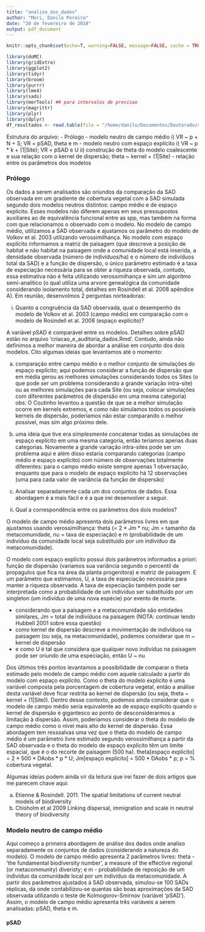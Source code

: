 ```yaml
---
title: "analise_dos_dados"
author: "Mori, Danilo Pereira"
date: "20 de fevereiro de 2018"
output: pdf_document
---
```


```r
knitr::opts_chunk$set(echo=T, warning=FALSE, message=FALSE, cache = TRUE, tidy = TRUE, include = FALSE)
```

```r
library(doMC)
library(gridExtra) 
library(ggplot2) 
library(tidyr)
library(broom)
library(purrr)
library(lme4)
library(sads)
library(merTools) ## para intervalos de previsao
library(magrittr)
library(plyr)
library(dplyr)
df_resultados <- read.table(file = "/home/danilo/Documentos/Doutorado/artigo_mestrado/resultados_c_Volkov.txt", header = T, as.is = T)
```


Estrutura do arquivo:
- Prólogo
- modelo neutro de campo médio
i) VR ~ p + N + S; VR = pSAD, theta e m
- modelo neutro com espaço explícito
i) VR ~ p * k + (1|Site); VR = pSAD e U
ii) construção de theta do modelo coalescente e sua relação com o kernel de dispersão; theta ~ kernel + (1|Site)
- relação entre os parâmetros dos modelos


### Prólogo ###

  Os dados a serem analisados são oriundos da comparação da SAD observada em um gradiente de cobertura vegetal com a SAD simulada segundo dois modelos neutros distintos: campo médio e de espaço explícito. Esses modelos não diferem apenas em seus pressupostos auxiliares ao de equivalência funcional entre as spp, mas também na forma com que relacionamos o observado com o modelo. No modelo de campo médio, utilizamos a SAD observada e ajustamos os parâmetro do modelo de Volkov et al. 2003 utilizando verossimilhança. No modelo com espaço explícito informamos a matriz de paisagem (que descreve a posição de habitat e não habitat na paisagem onde a comunidade local está inserida, a densidade observada (número de indivíduos/ha) e o número de indivíduos total da SAD) e a função de dispersão, o único parâmetro estimado é a taxa de especiação necessária para se obter a riqueza observada, contudo, essa estimativa não é feita utilizando verossimilhança e sim um algoritmo semi-analítico (o qual utiliza uma arvore genealógica da comunidade considerando isolamento total, detalhes em Rosindell et al. 2008 apêndice A). Em reunião, desenvolmos 2 perguntas norteadoras:

i) Quanto a congruência da SAD observada, qual o desempenho do modelo de Volkov et al. 2003 (campo médio) em comparação com o modelo de Rosindell et al. 2008 (espaço explícito)?

  A variável pSAD é comparável entre os modelos. Detalhes sobre pSAD estão no arquivo 'criacao_e_auditoria_dados.Rmd'. Contudo, ainda não definimos a melhor maneira de abordar a análise em conjunto dos dois modelos. Cito algumas ideias que levantamos até o momento:
  
  a) comparação entre campo médio e o melhor conjunto de simulações do espaço explícito; aqui podemos considerar a função de dispersão que em média gerou as melhores simulações considerando todos os Sites (o que pode ser um problema considerando a grande variação intra-site) ou as melhores simulações para cada Site (ou seja, colocar simulações com diferentes parâmetros de dispersão em uma mesma categoria)
obs: O Coutinho levantou a questão de que se a melhor simulação ocorre em kernels extremos, e como não simulamos todos os possíveis kernels de dispersão, poderiamos não estar comparando o melhor possível, mas sim algo próximo dele.

  b) uma ideia que tive era simplesmente concatenar todas as simulações de espaço explícito em uma mesma categoria, então teriamos apenas duas categorias. Novamente a grande variação intra-sites pode ser um problema aqui e além disso estaria comparando categorias (campo médio e espaço explícito) com número de observações totalmente diferentes: para o campo médio existe sempre apenas 1 obversação, enquanto que para o modelo de espaço explícito há 12 observações (uma para cada valor de variância da função de dispersão)

  c) Analisar separadamente cada um dos conjuntos de dados. Essa abordagem é a mais fácil e é a que irei desenvolver a seguir.


ii) Qual a correspondência entre os parâmetros dos dois modelos?

  O modelo de campo médio apresenta dois parâmetros livres em que ajustamos usando verossimilhança: theta (= 2 * Jm * nu; Jm = tamanho da metacomunidade, nu = taxa de especiação) e m (probabilidade de um indivíduo da comunidade local seja substituido por um indivíduo da metacomunidade).

  O modelo com espaço explícito possui dois parâmetros informados a priori: função de dispersão (variamos sua variância segundo o percentil de propagulos que fica na área da planta progenitora) e matriz de paisagem. E um parâmetro que estimamos, U, a taxa de especiação necessária para manter a riqueza observada. A taxa de especiação também pode ser interpretada como a probabilidade de um indivíduo ser substituido por um singleton (um indivíduo de uma nova espécie) por evento de morte. 

- considerando que a paisagem e a metacomunidade são entidades similares, Jm = total de indivíduos na paisagem (NOTA: continuar lendo Hubbell 2001 sobre essa questão)
- como kernel de dispersão descreve a movimentação de indivíduos na paisagem (ou seja, na metacomunidade), podemos considerar que m ~ kernel de dispersão
- e como U é tal que considera que qualquer novo indivíduo na paisagem pode ser oriundo de uma especiação, então U ~ nu

Dos últimos três pontos levantamos a possibilidade de comparar o theta estimado pelo modelo de campo médio com aquele calculado a partir do modelo com espaço explícito. Como o theta do modelo explícito é uma variável composta pela porcentagem de cobertura vegetal, então a análise desta variável deve ficar restrita ao kernel de dispersão (ou seja, theta ~ kernel + (1|Site)). Dentro desse contexto, podemos ainda considerar que o modelo de campo médio seria equivalente ao de espaço explícito quando o kernel de dispersão é gigantesco ao ponto de desconsiderarmos a limitação à dispersão. Assim, poderiamos considerar o theta do modelo de campo médio como o nível mais alto do kernel de dispersão. Essa abordagem tem resssalvas uma vez que o theta do modelo de campo médio é um parâmetro livre estimado segundo verossimilhança a partir da SAD observada e o theta do modelo de espaço explícito têm um limite espacial, que é o do recorte de paisagem (500 ha). theta[espaço explicito] = 2 * 500 * DAobs * p * U; Jm[espaço explícito] = 500 * DAobs * p; p = % cobertura vegetal. 

Algumas ideias podem ainda vir da leitura que irei fazer de dois artigos que me parecem chave aqui: 

a) Etienne & Rosindell. 2011. The spatial limitations of current neutral models of biodiversity
b) Chisholm et al 2009 Linking dispersal, immigration and scale in neutral theory of biodiversity


### Modelo neutro de campo médio ###

  Aqui começo a primeira abordagem de análise dos dados onde analiso separadamente os conjuntos de dados (considerando a natureza do modelo). O modelo de campo médio apresenta 2 parâmetros livres: theta - 'the fundamental biodiversity number', a measure of the effective regional (or metacommunity) diveristy; e m - probabilidade de reposição de um indivíduo da comunidade local por um indivíduo da metacomunidade. A partir dos parâmetros ajustados à SAD observada, simulou-se 100 SADs réplicas, da onde contabilizou-se quantas são boas aproximações da SAD observada utilizando o teste de Kolmogorov-Smirnov (variável 'pSAD'). Assim, o modelo de campo médio apresenta três variáveis a serem analisadas: pSAD, theta e m. 

#### pSAD ####

```r

```



